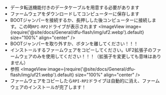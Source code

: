 * データ転送機能付きのデータケーブルを用意する必要があります
* ファームウェアをダウンロードしてコンピューターに保存します
* BOOTジャンパーを接続するか、長押しした後コンピューターに接続します。この時`RPI-RP2`ドライブが表示されます
    <ImageView image={require('@site/docs/General/dfu-flash/img/uf2.webp').default} size="100%" align="center" />
* BOOTジャンパーを取り外すか、ボタンを離してください！！！
* インストールするファームウェアをコピーしてください。UF2拡張子のファームウェアのみを使用してください！！！（拡張子を変更しても意味はありません）
* 参照
    <ImageView image={require('@site/docs/General/dfu-flash/img/uf21.webp').default} size="100%" align="center" />
* ファームウェアをコピーしたら`RPI-RP2`ドライブは自動的に消え、ファームウェアのインストールが完了します！
